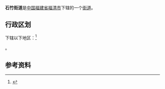 {{中国乡级行政区|35/01/81/006/000
| 行政区全称 = 石竹街道
| 景观照片文件名 = 
| 景观照片描述 = 
| 汉语拼音 = 
| 通用拼音 = 
| 注音符號 = 
| 其它标音类型1 = 
| 其它标音1 = 
| 其它标音类型2 = 
| 其它标音2 = 
| 其它语言类型1 = 
| 其它语言地名1 = 
| 其它语言类型2 = 
| 其它语言地名2 = 
| 上级行政区 = [[福建省|福建省]][[福清市|福清市]]
| 行政区类别 = [[街道|街道]]
| 总面积 = 
| 户籍人口 = 
| 户籍人口年份 = 
| 常住人口 = 
| 常住人口年份 = 
| 人口密度 = 
| 行政区划 = 
| 官方网站 = 
| 政府驻地 = 
| 邮政编码 = 
| 电话区号 = 591
| 毗邻行政区 = 
| 位置图文件名 = 
| 位置图描述 = 
}}
'''石竹街道'''是[[中华人民共和国|中国]][[福建省|福建省]][[福清市|福清市]]下辖的一个[[街道|街道]]。

== 行政区划 ==

{{PAGENAMEBASE}}下辖以下地区：<ref>{{PRC admin/ref sgc|35/01/81/006/000}}</ref>

{{PRC admin/children|35/01/81/006/000}}。

== 参考资料 ==

{{reflist}}

{{PRC admin/navcat|35/01/81/006/000}}